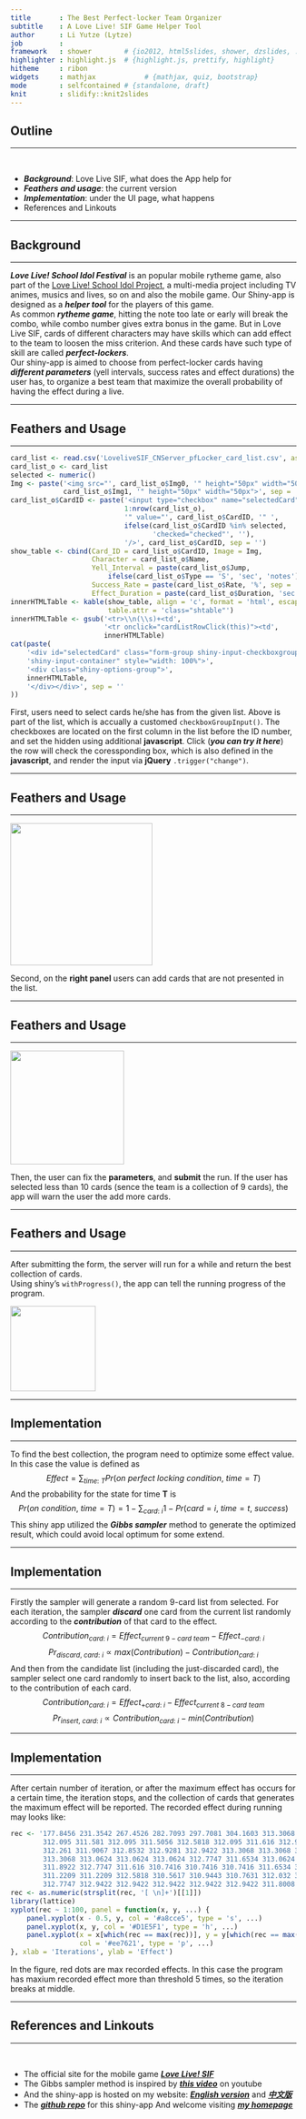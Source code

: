 ```yaml
---
title       : The Best Perfect-locker Team Organizer
subtitle    : A Love Live! SIF Game Helper Tool
author      : Li Yutze (Lytze)
job         : 
framework   : shower        # {io2012, html5slides, shower, dzslides, ...}
highlighter : highlight.js  # {highlight.js, prettify, highlight}
hitheme     : ribon
widgets     : mathjax            # {mathjax, quiz, bootstrap}
mode        : selfcontained # {standalone, draft}
knit        : slidify::knit2slides
---
```


<script type="text/javascript">
    // add subtitle
    e = document.getElementsByTagName("header")[0]
    subtitle = document.createElement("p")
    subtitle.appendChild(document.createTextNode("A Love Live! SIF Game Helper Tool"))
    subtitle.setAttribute("style", "margin: 10px 0 0 0")
    author = document.createElement("span")
    author.appendChild(document.createTextNode("Li Yutze (Lytze)"))
    author.setAttribute("style", "font-size:75%;font-style:italic;color:#444")
    e.appendChild(subtitle)
    e.appendChild(author)

    // reactive table
    cardListRowClick = function(row) {
    if (row.cells[0].childNodes[1].checked) {
		row.cells[0].childNodes[1].checked = false
	}
	else {
		row.cells[0].childNodes[1].checked = true
	}

	if (row.cells[0].childNodes[1].checked) 
		row.setAttribute("style", "background-color: #bfb; text-shadow: 0px 0px 7px #777")
	else
		row.removeAttribute("style")
	$(row.cells[0].childNodes[1]).trigger("change")
}
</script>
<style>
section p, section li, section code{
    font-size: 65%
}
table.shtable {
    font-family: verdana,arial,sans-serif;
    font-size:11px;
	border-collapse: collapse;
	width: 100%;
}
table.shtable th {
	border-width: 1px;
	padding: 8px;
	background-color: #dedede;
	height: 70;
}
table.shtable td {
	padding: 3px;
	border-bottom-style: solid;
	border-bottom-width: 1px;
	border-bottom-color: #dedede;
}
table.shtable tbody tr {
	background-color: #ffffff;
	cursor: pointer;
}
table.shtable tr:hover {
	background-color: #ffb;
}
table.shtable tr td input {
	display: none;
}
</style>

## Outline

- - -

<br>

- _**Background**_: Love Live SIF, what does the App help for  
- _**Feathers and usage**_: the current version  
- _**Implementation**_: under the UI page, what happens  
- References and Linkouts

---

## Background

- - -


_**Love Live! School Idol Festival**_ is an popular mobile rytheme game, also part of the [Love Live! School Idol Project](), a multi-media project including TV animes, musics and lives, so on and also the mobile game. Our Shiny-app is designed as a _**helper tool**_ for the players of this game.  
As common _**rytheme game**_, hitting the note too late or early will break the combo, while combo number gives extra bonus in the game. But in Love Live SIF, cards of different characters may have skills which can add effect to the team to loosen the miss criterion. And these cards have such type of skill are called _**perfect-lockers**_.  
Our shiny-app is aimed to choose from perfect-locker cards having _**different parameters**_ (yell intervals, success rates and effect durations) the user has, to organize a best team that maximize the overall probability of having the effect during a live.

---

## Feathers and Usage

- - -

```r
card_list <- read.csv('LoveliveSIF_CNServer_pfLocker_card_list.csv', as.is = T)
card_list_o <- card_list
selected <- numeric()
Img <- paste('<img src="', card_list_o$Img0, '" height="50px" width="50px"><img src="',
             card_list_o$Img1, '" height="50px" width="50px">', sep = '')
card_list_o$CardID <- paste('<input type="checkbox" name="selectedCard" id="selectedCard',
                            1:nrow(card_list_o),
                            '" value="', card_list_o$CardID, '" ',
                            ifelse(card_list_o$CardID %in% selected,
                                   'checked="checked"', ''),
                            '/>', card_list_o$CardID, sep = '')
show_table <- cbind(Card_ID = card_list_o$CardID, Image = Img,
                    Character = card_list_o$Name,
                    Yell_Interval = paste(card_list_o$Jump,
                        ifelse(card_list_o$Type == 'S', 'sec', 'notes')),
                    Success_Rate = paste(card_list_o$Rate, '%', sep = ''),
                    Effect_Duration = paste(card_list_o$Duration, 'sec'))
innerHTMLTable <- kable(show_table, align = 'c', format = 'html', escape = F,
                        table.attr = 'class="shtable"')
innerHTMLTable <- gsub('<tr>\\n(\\s)+<td',
                       '<tr onclick="cardListRowClick(this)"><td',
                       innerHTMLTable)
cat(paste(
    '<div id="selectedCard" class="form-group shiny-input-checkboxgroup',
    'shiny-input-container" style="width: 100%">',
    '<div class="shiny-options-group">',
    innerHTMLTable,
    '</div></div>', sep = ''
))
```

<p/>

First, users need to select cards he/she has from the given list. Above is part of the list, which is accually a customed `checkboxGroupInput()`. The checkboxes are located on the first column in the list before the ID number, and set the hidden using additional __javascript__. Click (_**you can try it here**_) the row will check the coressponding box, which is also defined in the __javascript__, and render the input via __jQuery__ `.trigger("change")`.

---

## Feathers and Usage

- - -

<img src="img/addnew.png" height="250px">

Second, on the __right panel__ users can add cards that are not presented in the list.

---

## Feathers and Usage

- - -

<img src="img/submit.png" height="200px">

Then, the user can fix the __parameters__, and __submit__ the run. If the user has selected less than 10 cards (sence the team is a collection of 9 cards), the app will warn the user the add more cards.

---

## Feathers and Usage

- - -

After submitting the form, the server will run for a while and return the best collection of cards.  
Using shiny's `withProgress()`, the app can tell the running progress of the program.

<img src="img/after_submit.png" height="150px">

---

## Implementation

- - -

To find the best collection, the program need to optimize some effect value. In this case the value is defined as  
$$Effect = \sum_{time:\ T}{Pr(on\ perfect\ locking\ condition,\ time = T)}$$
And the probability for the state for time __T__ is
$$Pr(on\ condition,\ time = T) = 1 - \sum_{card:\ i}{1 - Pr(card = i,\ time = t,\ success)}$$
This shiny app utilized the _**Gibbs sampler**_ method to generate the optimized result, which could avoid local optimum for some extend.

---

## Implementation

- - -

Firstly the sampler will generate a random 9-card list from selected. For each iteration, the sampler _**discard**_ one card from the current list randomly according to the _**contribution**_ of that card to the effect.
$$Contribution_{card:\ i} = Effect_{current\ 9-card\ team} - Effect_{-card:\ i}$$
$$Pr_{discard,\ card:\ i} \propto max(Contribution) - Contribution_{card:\ i}$$
And then from the candidate list (including the just-discarded card), the sampler select one card randomly to insert back to the list, also, according to the contribution of each card.
$$Contribution_{card:\ i} = Effect_{+card:\ i} - Effect_{current\ 8-card\ team}$$
$$Pr_{insert,\ card:\ i} \propto Contribution_{card:\ i} - min(Contribution)$$

---

## Implementation

- - -

After certain number of iteration, or after the maximum effect has occurs for a certain time, the iteration stops, and the collection of cards that generates the maximum effect will be reported. The recorded effect during running may looks like:
```r
rec <- '177.8456 231.3542 267.4526 282.7093 297.7081 304.1603 313.3068 312.9422
        312.095 311.581 312.095 311.5056 312.5818 312.095 311.616 312.9422
        312.261 311.9067 312.8532 312.9281 312.9422 313.3068 313.3068 313.3068
        313.3068 313.0624 313.0624 313.0624 312.7747 311.6534 313.0624 313.0624
        311.8922 312.7747 311.616 310.7416 310.7416 310.7416 311.6534 311.6532
        311.2209 311.2209 312.5818 310.5617 310.9443 310.7631 312.032 310.807
        312.7747 312.9422 312.9422 312.9422 312.9422 312.9422 311.8008 313.3068'
rec <- as.numeric(strsplit(rec, '[ \n]+')[[1]])
library(lattice)
xyplot(rec ~ 1:100, panel = function(x, y, ...) {
    panel.xyplot(x - 0.5, y, col = '#a8cce5', type = 's', ...)
    panel.xyplot(x, y, col = '#D1E5F1', type = 'h', ...)
    panel.xyplot(x = x[which(rec == max(rec))], y = y[which(rec == max(rec))],
                 col = '#ee7621', type = 'p', ...)
}, xlab = 'Iterations', ylab = 'Effect')
```
In the figure, red dots are max recorded effects. In this case the program has maxium recorded effect more than threshold 5 times, so the iteration breaks at middle.

---

## References and Linkouts

- - -

<br>

- The official site for the mobile game [_**Love Live! SIF**_](http://www.school-fes.klabgames.net/)
- The Gibbs sampler method is inspired by [_**this video**_](https://www.youtube.com/watch?v=1EMonM7qAU8) on youtube
- And the shiny-app is hosted on my website: [_**English version**_](http://www.lytzeworkshop.com:3838/playground/shiny_app/best_pf_locker_en_ver/) and [_**中文版**_](http://www.lytzeworkshop.com:3838/playground/shiny_app/best_pf_locker_cn_ver/)
- The [_**github repo**_](https://github.com/lytze/LLSIF_best_perfect_locker_team) for this shiny-app
And welcome visiting [_**my homepage**_](http://www.lytzeworkshop.com/)

